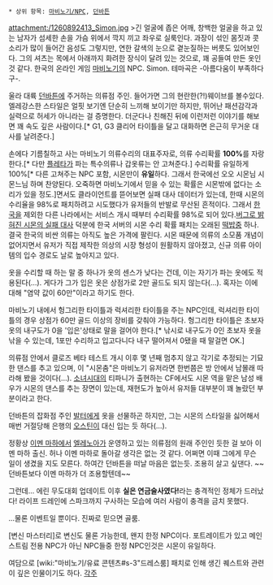  * 상위 항목: [[마비노기/NPC]], [[던바튼]]

attachment:/1260892413_Simon.jpg
>긴 얼굴에 좁은 어깨, 창백한 얼굴을 하고 있는 남자가 섬세한 손을 가슴 위에서 깍지 끼고 좌우로 실룩인다. 과장이 섞인 몸짓과 콧소리가 많이 들어간 음성도 그렇지만, 연한 갈색의 눈으로 곁눈질하는 버릇도 있어보인다. 그의 셔츠는 목에서 아래까지 화려한 장식이 달려 있는 것으로, 꽤 공들여 만든 옷인 것 같다.
한국의 온라인 게임 [[마비노기]]의 {{{#gray ~~신~~}}}NPC. Simon. 테마곡은 -아름다움이 부족하다구-.

울라 대륙 [[던바튼]]에 주거하는 의류점 주인. 들어가면 그의 현란한(?!)웨이브를 볼수있다.
엘레강스한 스타일은 얼핏 보기엔 단순히 느끼해 보이기만 하지만, 뛰어난 패션감각과 실력으로 허세가 아니라는 걸 증명한다. 더군다나 친해진 뒤에 이런저런 이야기를 해보면 꽤 속도 깊은 사람이다.[* G1, G3 클리어 타이틀을 달고 대화하면 은근히 무거운 대사를 날려준다.]

손에다 기름칠하고 사는 마비노기 의류수리의 대표주자로, 의류 수리확률 '''100%'''를 자랑한다.[* 다만 [[플레타]]가 파는 특수의류나 갑옷류는 안 고쳐준다.]
수리확률 유일하게 100%[* 다른 고쳐주는 NPC 포함, 시몬만이 '''유일'''하다. 그래서 한국에선 오오 시몬님 시몬느님 하며 찬양된다. 오죽하면 마비노기에서 믿을 수 있는 확률은 시몬밖에 없다는 소리가 있을 정도.]면서도 클라이언트를 뜯어보면 실패 대사 데이터가 있는데, 한때 시몬의 수리율을 98%로 패치하려고 시도했다가 유저들의 반발로 무산된 흔적이다. 그래서 [[한국]]을 제외한 다른 나라에서는 서비스 개시 때부터 수리확률 98%로 되어 있다.[http://www.mabinogi.pe.kr/bbs/zboard.php?id=free&no=163734 버그로 밝혀진 시몬의 실패 대사]
덕분에 한국 서버의 시몬 수리 확률 패치는 오래된 [[떡밥]]중 하나. 결국 한국의 비싼 의류는 아직도 높은 가격에 팔린다. 시몬 때문에 의류의 소모품 개념이 없어지면서 유저가 직접 제작한 의상의 시장 형성이 원활하지 않아졌고, 신규 의류 아이템의 입수 경로도 날로 높아지고 있다.

옷을 수리할 때 하는 말 중 하나가 옷의 센스가 낮다는 건데, 이는 자기가 파는 옷에도 적용된다(…). 게다가 그가 입은 옷은 상점가로 2만 골드도 되지 않는다(…). 혹자는 이에 대해 "염약 값이 60만"이라고 하기도 한다.

마비노기 내에서 헝그리한 타이틀과 럭셔리한 타이틀을 주는 NPC인데, 럭셔리한 타이틀의 경우 상점가 60만 골드 이상의 장비를 갖춰야 가능하다. 헝그리한 타이틀은 초보자 옷의 내구도가 0을 '입은'상태로 말을 걸어야 한다.[* 낚시로 내구도가 0인 초보자 옷을 낚을 수 있는데, 1포만 수리하고 입고다니다 내구 떨어져서 0됐을 때 말걸면 OK.]

의류점 안에서 클로즈 베타 테스트 개시 이후 몇 년째 멈추지 않고 각기로 추정되는 기묘한 댄스를 추고 있으며, 이 "시몬춤"은 마비노기 유저라면 한번쯤은 방 안에서 남몰래 따라해 봤을 것이다(…).  [[소녀시대]]의 티파니가 출현하는 CF에서도 시몬 역을 맡은 남성 배우가 시몬의 댄스를 추는 장면이 있는데, 재현도가 높아서 유저들 대부분이 꽤 놀랐던 부분이라고 한다.

던바튼의 잡화점 주인 [[발터]]에게 옷을 선물하곤 하지만, 그는 시몬의 스타일을 싫어해서 매번 거절당해 은행의 [[오스틴]]이 대신 입는 듯 하다(…).

정황상 [[이멘 마하]]에서 [[엘레노아]]가 운영하고 있는 의류점의 원래 주인인 듯한 걸 보아 이멘 마하 출신. 허나 이멘 마하로 돌아갈 생각은 없는 것 같다. 어쩌면 이때 그에게 무슨 일이 생겼을 지도 모른다. 하여간 던바튼을 떠날 마음은 없는듯. 조용히 살고 싶댄다. ~~던바튼보다 이멘 마하가 더 조용할텐데~~

그런데... 에린 무도대회 업데이트 이후 '''실은 연금술사였다!'''라는 충격적인 정체가 드러났다!
라이프 드레인에 스파크까지 구사하는 모습에 여러 사람이 충격을 금치 못했다.

...물론 이벤트일 뿐이다. 진짜로 믿으면 골룸.

[변신 마스터리]로 변신도 물론 가능한데, 왠지 한정 NPC이다. 포트레이트가 있고 메인스트림 전용 NPC가 아닌 NPC들중 한정 NPC인것은 시몬이 유일하다.

여담으로 [wiki:"마비노기/유료 콘텐츠#s-3"드레스룸] 패치로 인해 생긴 퀘스트와 관련이 깊은 인물이기도 하다. 
[[각주]]
